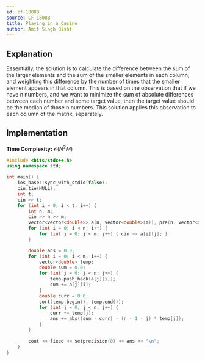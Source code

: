 ```yaml
---
id: cf-1808B
source: CF 1808B
title: Playing in a Casino
author: Amit Singh Bisht
---
```


## Explanation

Essentially, the solution is to calculate the difference between the sum of the larger elements and the sum of the smaller
elements in each column, and weighting this difference by the number of times that the smaller element appears in that column.
This is based on the observation that if we have n numbers, and we want to minimize the sum of absolute differences between
each number and some target value, then the target value should be the median of those n numbers. This solution applies this
observation to each column of the matrix, separately.

## Implementation

**Time Complexity:** $\mathcal{O}(N^2 M)$

<LanguageSection>
<CPPSection>

```cpp
#include <bits/stdc++.h>
using namespace std;

int main() {
    ios_base::sync_with_stdio(false);
    cin.tie(NULL);
    int t;
    cin >> t;
    for (int i = 0; i < t; i++) {
        int n, m;
        cin >> n >> m;
        vector<vector<double>> a(n, vector<double>(m)), pre(n, vector<double>(m));
        for (int i = 0; i < n; i++) {
            for (int j = 0; j < m; j++) { cin >> a[i][j]; }
        }

        double ans = 0.0;
        for (int i = 0; i < m; i++) {
            vector<double> temp;
            double sum = 0.0;
            for (int j = 0; j < n; j++) {
                temp.push_back(a[j][i]);
                sum += a[j][i];
            }
            double curr = 0.0;
            sort(temp.begin(), temp.end());
            for (int j = 0; j < n; j++) {
                curr += temp[j];
                ans += abs((sum - curr) - (n - 1 - j) * temp[j]);
            }
        }

        cout << fixed << setprecision(0) << ans << "\n";
    }
}
```
</CPPSection>
</LanguageSection>
